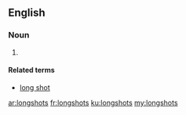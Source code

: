 ==English==

===Noun===
{{head|en}}

# {{plural of|longshot}}

====Related terms====
* [[long shot]]

[[ar:longshots]]
[[fr:longshots]]
[[ku:longshots]]
[[my:longshots]]